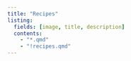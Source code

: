 ```yaml
---
title: "Recipes"
listing:
  fields: [image, title, description]
  contents:
    - "*.qmd"
    - "!recipes.qmd"
---
```


